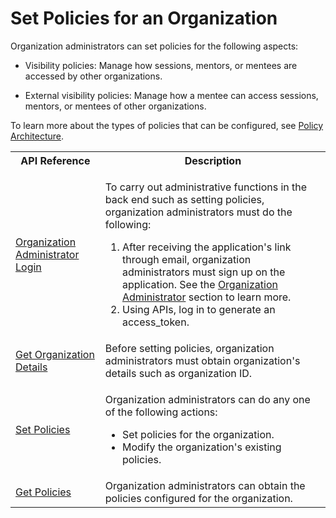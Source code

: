 
# Set Policies for an Organization

Organization administrators can set policies for the following aspects:

  * Visibility policies: Manage how sessions, mentors, or mentees are accessed by other organizations.

  * External visibility policies: Manage how a mentee can access sessions, mentors, or mentees of other organizations.

To learn more about the types of policies that can be configured, see [Policy Architecture](policyarchitecture#policy-architecture).

<table>
  <tr>
    <th>API Reference</th>
    <th>Description</th>
  </tr>
  <tr>
    <td><a href="https://dev.elevate-apis.shikshalokam.org/user/api-doc#tag/User-APIs/paths/~1user~1v1~1account~1login/post">Organization Administrator Login</a></td>
    <td><p>To carry out administrative functions in the back end such as setting policies, organization administrators must do the following:</p>
    <ol><li>After receiving the application's link through email, organization administrators must sign up on the application. See the <a href="aboutorganizationadministrator">Organization Administrator</a> section to learn more.</li><li>Using APIs, log in to generate an access_token.</li></ol></td>
  </tr>
  <tr>
    <td><a href="https://dev.elevate-apis.shikshalokam.org/user/api-doc#tag/Organization/paths/~1user~1v1~1organization~1list/get">Get Organization Details</a></td>
    <td>Before setting policies, organization administrators must obtain organization's details such as organization ID.</td>
  </tr>
  <tr>
    <td><a href="https://dev.elevate-apis.shikshalokam.org/mentoring/api-doc#tag/Organization-Admin/paths/~1mentoring~1v1~1org-admin~1setOrgPolicies/post">Set Policies</a></td>
    <td><p>Organization administrators can do any one of the following actions:</p><ul><li>Set policies for the organization.</li><li>Modify the organization's existing policies.</li></ul></td>
  </tr>
  <tr>
    <td><a href="https://dev.elevate-apis.shikshalokam.org/mentoring/api-doc#tag/Organization-Admin/paths/~1mentoring~1v1~1org-admin~1getOrgPolicies/get">Get Policies</a></td>
    <td>Organization administrators can obtain the policies configured for the organization.</td>
  </tr>
</table>